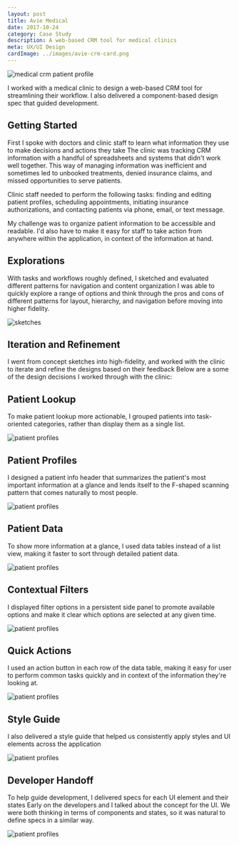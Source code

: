 ```yaml
---
layout: post
title: Avie Medical
date: 2017-10-24
category: Case Study
description: A web-based CRM tool for medical clinics
meta: UX/UI Design
cardImage: ../images/avie-crm-card.png
---
```

![medical crm patient profile](../images/avie-crm-hero.png)


I worked with a medical clinic to design a web-based CRM tool for streamlining their workflow. I also delivered a component-based design spec that guided development.

## Getting Started
First I spoke with doctors and clinic staff to learn what information they use to make decisions and actions they take
The clinic was tracking CRM information with a handful of spreadsheets and systems that didn't work well together. This way of managing information was inefficient and sometimes led to unbooked treatments, denied insurance claims, and missed opportunities to serve patients.

Clinic staff needed to perform the following tasks: finding and editing patient profiles, scheduling appointments, initiating insurance authorizations, and contacting patients via phone, email, or text message.

My challenge was to organize patient information to be accessible and readable. I'd also have to make it easy for staff to take action from anywhere within the application, in context of the information at hand.

## Explorations
With tasks and workflows roughly defined, I sketched and evaluated different patterns for navigation and content organization
I was able to quickly explore a range of options and think through the pros and cons of different patterns for layout, hierarchy, and navigation before moving into higher fidelity.

![sketches](../images/avie-crm-sketches.png)

## Iteration and Refinement
I went from concept sketches into high-fidelity, and worked with the clinic to iterate and refine the designs based on their feedback
Below are a some of the design decisions I worked through with the clinic:

## Patient Lookup
To make patient lookup more actionable, I grouped patients into task-oriented categories, rather than display them as a single list.

![patient profiles](../images/avie-crm-patients.png)


## Patient Profiles
I designed a patient info header that summarizes the patient's most important information at a glance and lends itself to the F-shaped scanning pattern that comes naturally to most people.

![patient profiles](../images/avie-crm-appointment-tabs-list-items.png)

## Patient Data
To show more information at a glance, I used data tables instead of a list view, making it faster to sort through detailed patient data.

![patient profiles](../images/avie-crm-appointment-tabs-data-table.png)


## Contextual Filters
I displayed filter options in a persistent side panel to promote available options and make it clear which options are selected at any given time.

![patient profiles](../images/avie-crm-appointment-filter-panel.png)


## Quick Actions
I used an action button in each row of the data table, making it easy for user to perform common tasks quickly and in context of the information they're looking at.

![patient profiles](../images/avie-crm-comms-filter-quick-action.png)


## Style Guide
I also delivered a style guide that helped us consistently apply styles and UI elements across the application

![patient profiles](../images/avie-crm-components-style-guide.png)

## Developer Handoff
To help guide development, I delivered specs for each UI element and their states
Early on the developers and I talked about the concept for the UI. We were both thinking in terms of components and states, so it was natural to define specs in a similar way.

![patient profiles](../images/avie-crm-components-filter-options.png)

